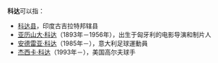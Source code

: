'''科达'''可以指：

*[[科达县|科达县]]，印度古吉拉特邦辖县
*[[亚历山大·科达|亚历山大·科达]]（1893年－1956年），出生于匈牙利的电影导演和制片人
*[[安德雷亚·科达|安德雷亚·科达]]（1985年－），意大利足球運動員
*[[杰西卡·科达|杰西卡·科达]]（1993年－），美国高尔夫球手

{{Disambig|Cat=二字消歧义}}
